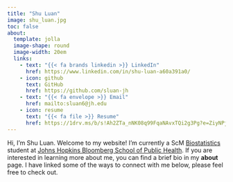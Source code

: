 ```yaml
---
title: "Shu Luan"
image: shu_luan.jpg
toc: false
about: 
  template: jolla
  image-shape: round
  image-width: 20em
  links:
    - text: "{{< fa brands linkedin >}} LinkedIn"
      href: https://www.linkedin.com/in/shu-luan-a60a391a0/
    - icon: github
      text: GitHub
      href: https://github.com/sluan-jh
    - text: "{{< fa envelope >}} Email"
      href: mailto:sluan6@jh.edu
    - icon: resume
      text: "{{< fa file >}} Resume"
      href: https://1drv.ms/b/s!Ah2ZTa_nNK08q99FqaNAvxTQi2g3Pg?e=ZiyNPj
---
```


Hi, I'm Shu Luan. Welcome to my website! I'm currently a ScM [Biostatistics](https://www.jhsph.edu/departments/biostatistics/) student at [Johns Hopkins Bloomberg School of Public Health](https://www.jhsph.edu/). If you are interested in learning more about me, you can find a brief bio in my **about** page. I have linked some of the ways to connect with me below, please feel free to check out.
